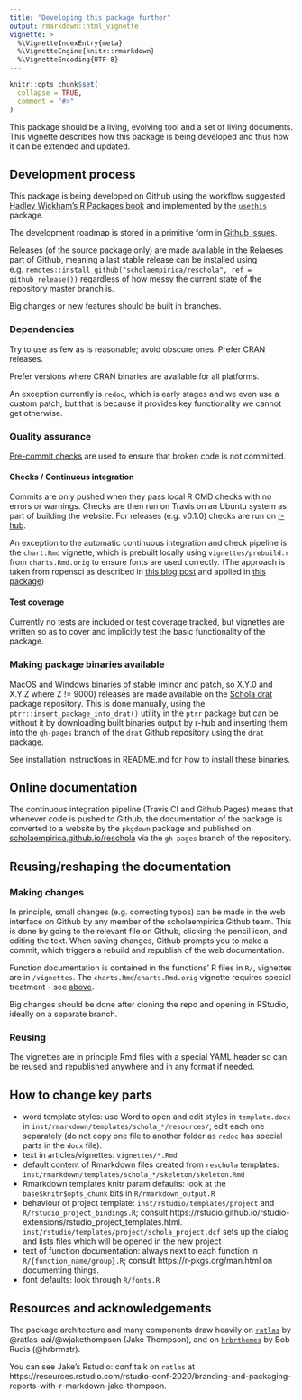 ```yaml
---
title: "Developing this package further"
output: rmarkdown::html_vignette
vignette: >
  %\VignetteIndexEntry{meta}
  %\VignetteEngine{knitr::rmarkdown}
  %\VignetteEncoding{UTF-8}
---
```


```r
knitr::opts_chunk$set(
  collapse = TRUE,
  comment = "#>"
)
```

This package should be a living, evolving tool and a set of living documents. This vignette describes how this package is being developed and thus how it can be extended and updated.

## Development process

This package is being developed on Github using the workflow suggested [Hadley Wickham's R Packages book](https://ropensci.org/technotes/2019/12/08/precompute-vignettes/) and implemented by the [`usethis`](https://github.com/r-lib/usethis) package.

The development roadmap is stored in a primitive form in [Github Issues](https://github.com/scholaempirica/reschola/issues).

Releases (of the source package only) are made available in the Relaeses part of Github, meaning a last stable release can be installed using e.g. `remotes::install_github("scholaempirica/reschola", ref = github_release())` regardless of how messy the current state of the repository master branch is.

Big changes or new features should be built in branches.

### Dependencies

Try to use as few as is reasonable; avoid obscure ones. Prefer CRAN releases.

Prefer versions where CRAN binaries are available for all platforms.

An exception currently is `redoc`, which is early stages and we even use a custom patch, but that is because it provides key functionality we cannot get otherwise.

### Quality assurance

[Pre-commit checks](https://github.com/lorenzwalthert/precommit) are used to ensure that broken code is not committed.

#### Checks / Continuous integration

Commits are only pushed when they pass local R CMD checks with no errors or warnings.
Checks are then run on Travis on an Ubuntu system as part of building the website. For releases (e.g. v0.1.0) checks are run on [r-hub](https://builder.r-hub.io/).

An exception to the automatic continuous integration and check pipeline is the `chart.Rmd` vignette, which is prebuilt locally using `vignettes/prebuild.r` from `charts.Rmd.orig` to ensure fonts are used correctly. (The approach is taken from ropensci as described in [this blog post](https://ropensci.org/technotes/2019/12/08/precompute-vignettes/) and applied in [this package](https://github.com/ropensci/eia/blob/master/vignettes/))

#### Test coverage

Currently no tests are included or test coverage tracked, but vignettes are written so as to cover and implicitly test the basic functionality of the package.

### Making package binaries available

MacOS and Windows binaries of stable (minor and patch, so X.Y.0 and X.Y.Z where Z != 9000) releases are made available on the [Schola drat](https://scholaempirica.github.io/drat) package repository.
This is done manually, using the `ptrr::insert_package_into_drat()` utility in the `ptrr` package but can be without it by downloading built binaries output by r-hub and inserting them into the `gh-pages` branch of the `drat` Github repository using the `drat` package.

See installation instructions in README.md for how to install these binaries.

## Online documentation

The continuous integration pipeline (Travis CI and Github Pages) means that whenever code is pushed to Github, the documentation of the package is converted to a website by the `pkgdown` package and published on [scholaempirica.github.io/reschola](https://scholaempirica.github.io/reschola) via the `gh-pages` branch of the repository. 

## Reusing/reshaping the documentation

### Making changes

In principle, small changes (e.g. correcting typos) can be made in the web interface on Github by any member of the scholaempirica Github team. 
This is done by going to the relevant file on Github, clicking the pencil icon, and editing the text. 
When saving changes, Github prompts you to make a commit, which triggers a rebuild and republish of the web documentation.

Function documentation is contained in the functions' R files in `R/`, vignettes are in `/vignettes`. The `charts.Rmd`/`charts.Rmd.orig` vignette requires special treatment - see [above](#checks-continuous-integration). 

Big changes should be done after cloning the repo and opening in RStudio, ideally on a separate branch.

### Reusing

The vignettes are in principle Rmd files with a special YAML header so can be reused and republished anywhere and in any format if needed.

## How to change key parts

- word template styles: use Word to open and edit styles in `template.docx` in `inst/rmarkdown/templates/schola_*/resources/`; edit each one separately (do not copy one file to another folder as `redoc` has special parts in the `docx` file).
- text in articles/vignettes: `vignettes/*.Rmd`
- default content of Rmarkdown files created from `reschola` templates: `inst/rmarkdown/templates/schola_*/skeleton/skeleton.Rmd`
- Rmarkdown templates knitr param defaults: look at the `base$knitr$opts_chunk` bits in `R/rmarkdown_output.R`
- behaviour of project template: `inst/rstudio/templates/project` and `R/rstudio_project_bindings.R`; consult https://rstudio.github.io/rstudio-extensions/rstudio_project_templates.html. `inst/rstudio/templates/project/schola_project.dcf` sets up the dialog and lists files which will be opened in the new project
- text of function documentation: always next to each function in `R/{function_name/group}.R`; consult https://r-pkgs.org/man.html on documenting things.
- font defaults: look through `R/fonts.R`

## Resources and acknowledgements

The package architecture and many components draw heavily on [`ratlas`](https://github.com/atlas-aai/ratlas) by @ratlas-aai/@wjakethompson (Jake Thompson), and on [`hrbrthemes`](https://github.com/hrbrmstr/hrbrthemes) by Bob Rudis (@hrbrmstr).

You can see Jake's Rstudio::conf talk on `ratlas` at https://resources.rstudio.com/rstudio-conf-2020/branding-and-packaging-reports-with-r-markdown-jake-thompson.

